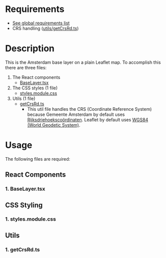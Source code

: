 
<Meta of={BaseLayerStories} />

# Requirements

- [See global requirements list](../?path=/docs/global-requirements--docs)
- CRS handling ([utils/getCrsRd.ts](#1-getcrsrdts))

# Description

This is the Amsterdam base layer on a plain Leaflet map. To accomplish this there are three files:
1. The React components
    * [BaseLayer.tsx](#1-baselayertsx)
2. The CSS styles (1 file)
    * [styles.module.css](#1-stylesmodulecss)
3. Utils (1 file)
    * [getCrsRd.ts](#1-getcrsrdts)
       - This util file handles the CRS (Coordinate Reference System) because Gemeente Amsterdam by default uses [Rijksdriehoekscoördinaten](https://www.kadaster.nl/zakelijk/registraties/basisregistraties/rijksdriehoeksmeting/rijksdriehoeksstelsel). Leaflet by default uses [WGS84 (World Geodetic System)](https://en.wikipedia.org/wiki/World_Geodetic_System).

# Usage

The following files are required:

## React Components

### 1. BaseLayer.tsx

<Source code={BaseLayer} />

## CSS Styling

### 1. styles.module.css

<Source code={styles} />

## Utils

### 1. getCrsRd.ts

  <Source code={getCrsRd} />
